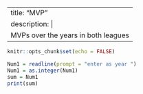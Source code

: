 
---
title: "MVP"
description: |
  MVPs over the years in both leagues
---

```r
knitr::opts_chunk$set(echo = FALSE)

```

```r
Num1 = readline(prompt = "enter as year ")
Num1 = as.integer(Num1)
sum = Num1
print(sum)
```

